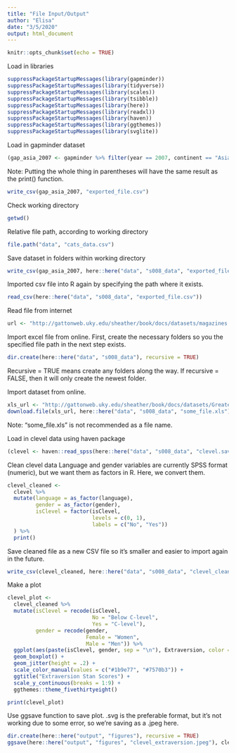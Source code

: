 ```yaml
---
title: "File Input/Output"
author: "Elisa"
date: "3/5/2020"
output: html_document
---
```


```r
knitr::opts_chunk$set(echo = TRUE)
```

Load in libraries
```r
suppressPackageStartupMessages(library(gapminder))
suppressPackageStartupMessages(library(tidyverse))
suppressPackageStartupMessages(library(scales))
suppressPackageStartupMessages(library(tsibble))
suppressPackageStartupMessages(library(here))
suppressPackageStartupMessages(library(readxl))
suppressPackageStartupMessages(library(haven))
suppressPackageStartupMessages(library(ggthemes))
suppressPackageStartupMessages(library(svglite))
```

Load in gapminder dataset
```r
(gap_asia_2007 <- gapminder %>% filter(year == 2007, continent == "Asia"))
```
Note: Putting the whole thing in parentheses will have the same result as the print() function.

```r
write_csv(gap_asia_2007, "exported_file.csv")
```

Check working directory
```r
getwd()
```

Relative file path, according to working directory
```r
file.path("data", "cats_data.csv")
```

Save dataset in folders within working directory
```r
write_csv(gap_asia_2007, here::here("data", "s008_data", "exported_file.csv"))
```

Imported csv file into R again by specifying the path where it exists.
```r
read_csv(here::here("data", "s008_data", "exported_file.csv"))
```

Read file from internet
```r
url <- "http://gattonweb.uky.edu/sheather/book/docs/datasets/magazines.csv"
```

Import excel file from online. First, create the necessary folders so you the specified file path in the next step exists.
```r
dir.create(here::here("data", "s008_data"), recursive = TRUE)
```
Recursive = TRUE means create any folders along the way. If recursive = FALSE, then it will only create the newest folder.

Import dataset from online.
```r
xls_url <- "http://gattonweb.uky.edu/sheather/book/docs/datasets/GreatestGivers.xls"
download.file(xls_url, here::here("data", "s008_data", "some_file.xls"), mode = "wb")
```
Note: "some_file.xls" is not recommended as a file name.

Load in clevel data using haven package
```r
(clevel <- haven::read_spss(here::here("data", "s008_data", "clevel.sav")))
```

Clean clevel data
Language and gender variables are currently SPSS format (numeric), but we want them as factors in R. Here, we convert them.
```r
clevel_cleaned <-
  clevel %>% 
  mutate(language = as_factor(language),
         gender = as_factor(gender),
         isClevel = factor(isClevel, 
                           levels = c(0, 1), 
                           labels = c("No", "Yes"))
  ) %>% 
  print()
```

Save cleaned file as a new CSV file so it's smaller and easier to import again in the future.
```r
write_csv(clevel_cleaned, here::here("data", "s008_data", "clevel_cleaned.csv"))
```

Make a plot
```r
clevel_plot <-
  clevel_cleaned %>% 
  mutate(isClevel = recode(isClevel, 
                           No = "Below C-level", 
                           Yes = "C-level"),
         gender = recode(gender,
                         Female = "Women",
                         Male = "Men")) %>% 
  ggplot(aes(paste(isClevel, gender, sep = "\n"), Extraversion, color = gender)) +
  geom_boxplot() +
  geom_jitter(height = .2) +
  scale_color_manual(values = c("#1b9e77", "#7570b3")) +
  ggtitle("Extraversion Stan Scores") +
  scale_y_continuous(breaks = 1:9) +
  ggthemes::theme_fivethirtyeight()

print(clevel_plot)
```


Use ggsave function to save plot. .svg is the preferable format, but it's not working due to some error, so we're saving as a .jpeg here.
```r
dir.create(here::here("output", "figures"), recursive = TRUE)
ggsave(here::here("output", "figures", "clevel_extraversion.jpeg"), clevel_plot)
```


